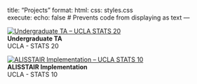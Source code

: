 title: "Projects"
format: 
  html:
    css: styles.css  
execute:
  echo: false  # Prevents code from displaying as text
---

::: {#projects-container}

::: {#project-item}
[![Undergraduate TA – UCLA STATS 20](stats20_photo.jpeg)](stats20_project.html)  
**Undergraduate TA**  
UCLA - STATS 20
:::

::: {#project-item}
[![ALISSTAIR Implementation – UCLA STATS 10](ALISSTAIR_photo.png)](ALISSTAIR_project.html)  
**ALISSTAIR Implementation**  
UCLA - STATS 10
:::

:::